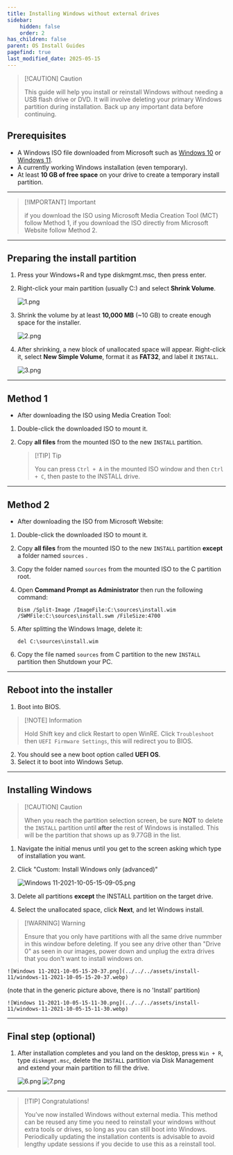 ```yaml
---
title: Installing Windows without external drives
sidebar:
    hidden: false
    order: 2
has_children: false
parent: OS Install Guides
pagefind: true
last_modified_date: 2025-05-15
---
```


> [!CAUTION] Caution  
>
> This guide will help you install or reinstall Windows without needing a USB flash drive or DVD. It will involve deleting your primary Windows partition during installation. Back up any important data before continuing.

## Prerequisites

* A Windows ISO file downloaded from Microsoft such as [Windows 10](https://www.microsoft.com/software-download/windows10) or [Windows 11](https://www.microsoft.com/software-download/windows11).
* A currently working Windows installation (even temporary).
* At least **10 GB of free space** on your drive to create a temporary install partition.

---

> [!IMPORTANT] Important
>
> if you download the ISO using Microsoft Media Creation Tool (MCT) follow Method 1, if you download the ISO directly from Microsoft Website follow Method 2.


---

## Preparing the install partition

1. Press your Windows+R and type diskmgmt.msc, then press enter.
2. Right-click your main partition (usually C:) and select **Shrink Volume**.

    ![1.png](../../../assets/windows-no-external/8.png)

3. Shrink the volume by at least **10,000 MB** (~10 GB) to create enough space for the installer.

    ![2.png](../../../assets/windows-no-external/9.png)

4. After shrinking, a new block of unallocated space will appear. Right-click it, select **New Simple Volume**, format it as **FAT32**, and label it `INSTALL`.

    ![3.png](../../../assets/windows-no-external/10.png)

---

## Method 1

* After downloading the ISO using Media Creation Tool:

1. Double-click the downloaded ISO to mount it.
2. Copy **all files** from the mounted ISO to the new `INSTALL` partition.

    > [!TIP] Tip  
    >
    > You can press `Ctrl + A` in the mounted ISO window and then `Ctrl + C`, then paste to the INSTALL drive.

---

## Method 2

* After downloading the ISO from Microsoft Website:

1. Double-click the downloaded ISO to mount it.

2. Copy **all files** from the mounted ISO to the new `INSTALL` partition **except** a folder named `sources` .

3. Copy the folder named `sources` from the mounted ISO to the C partition root. 

4. Open **Command Prompt as Administrator** then run the following command:

    ```Dism /Split-Image /ImageFile:C:\sources\install.wim /SWMFile:C:\sources\install.swm /FileSize:4700```

5. After splitting the Windows Image, delete it:
    
    ```del C:\sources\install.wim```

6. Copy the file named `sources` from C partition to the new `INSTALL` partition then Shutdown your PC. 

---

## Reboot into the installer

1. Boot into BIOS.

> [!NOTE] Information
>
> Hold Shift key and click Restart to open WinRE. Click `Troubleshoot` then `UEFI Firmware Settings`, this will redirect you to BIOS.
2. You should see a new boot option called **UEFI OS**.
3. Select it to boot into Windows Setup.


---

## Installing Windows

> [!CAUTION] Caution
>
> When you reach the partition selection screen, be sure **NOT** to delete the `INSTALL` partition until **after** the rest of Windows is installed. This will be the partition that shows up as 9.77GB in the list.

1. Navigate the initial menus until you get to the screen asking which type of installation you want.
2. Click "Custom: Install Windows only (advanced)"

     ![Windows 11-2021-10-05-15-09-05.png](../../../assets/install-11/windows-11-2021-10-05-15-09-05.webp)


3. Delete all partitions **except** the INSTALL partition on the target drive.
4. Select the unallocated space, click **Next**, and let Windows install.

> [!WARNING] Warning
>
> Ensure that you only have partitions with all the same drive nummber in this window before deleting. If you see any drive other than "Drive 0" as seen in our images, power down and unplug the extra drives that you don't want to install windows on.

    ![Windows 11-2021-10-05-15-20-37.png](../../../assets/install-11/windows-11-2021-10-05-15-20-37.webp)

(note that in the generic picture above, there is no 'Install' partition)

    ![Windows 11-2021-10-05-15-11-30.png](../../../assets/install-11/windows-11-2021-10-05-15-11-30.webp)


---

## Final step (optional)

1. After installation completes and you land on the desktop, press `Win + R`, type `diskmgmt.msc`, delete the `INSTALL` partition via Disk Management and extend your main partition to fill the drive.

    ![6.png](../../../assets/windows-no-external/11.png)
    ![7.png](../../../assets/windows-no-external/12.png)

---

> [!TIP] Congratulations!
>
> You’ve now installed Windows without external media. This method can be reused any time you need to reinstall your windows without extra tools or drives, so long as you can still boot into Windows. Periodically updating the installation contents is advisable to avoid lengthy update sessions if you decide to use this as a reinstall tool.
